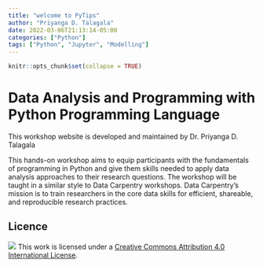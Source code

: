 ```yaml
---
title: "welcome to PyTips"
author: "Priyanga D. Talagala"
date: 2022-03-06T21:13:14-05:00
categories: ["Python"]
tags: ["Python", "Jupyter", "Modelling"]
---
```


```r
knitr::opts_chunk$set(collapse = TRUE)
```

# Data Analysis and Programming with Python Programming Language

This workshop website is developed and maintained by Dr. Priyanga D. Talagala

This hands-on workshop aims to equip participants with the fundamentals of programming in Python and give them skills needed to apply data analysis approaches to their research questions. The workshop will be taught in a similar style to Data Carpentry workshops. Data Carpentry’s mission is to train researchers in the core data skills for efficient, shareable, and reproducible research practices.

## Licence 

![](license.png)
This work is licensed under a [Creative Commons Attribution 4.0 International License](https://creativecommons.org/licenses/by/4.0/).